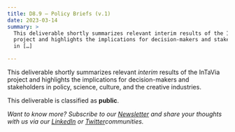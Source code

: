 ```yaml
---
title: D8.9 – Policy Briefs (v.1)
date: 2023-03-14
summary: >
  This deliverable shortly summarizes relevant interim results of the InTaVia
  project and highlights the implications for decision-makers and stakeholders
  in […]

---
```

This deliverable shortly summarizes relevant *interim* results of the InTaVia project and highlights the implications for decision-makers and stakeholders in policy, science, culture, and the creative industries.

This deliverable is classified as **public**.

*Want to know more? Subscribe to our [Newsletter](https://intavia.eu/subscribe/) and share your thoughts with us via our [LinkedIn](https://www.linkedin.com/company/project-intavia) or [Twitter](https://twitter.com/projectintavia)communities.*
